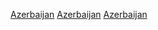 {{Portal box|亞塞拜然|體育運動}}
{{Year by category
|m = 2
|c = 0
|d = 1
|y = 6
|cat     = 亞塞拜然體育
|sortkey = 體育
|parent  = 各年份亞塞拜然體育
|subcat  = 2016年亞塞拜然
}}
[[Category:2016年各國體育|Azerbaijan]]
[[Category:2016年亞洲體育|Azerbaijan]]
[[Category:2016年歐洲體育|Azerbaijan]]